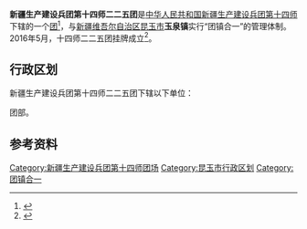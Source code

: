 {{中国乡级行政区
|行政区全称           = 新疆生产建设兵团第十四师二二五团<br>昆玉市玉泉镇
|上级行政区           = [[新疆生产建设兵团第十四师|新疆生产建设兵团第十四师]]<br>[[新疆维吾尔自治区|新疆维吾尔自治区]][[昆玉市|昆玉市]]
|行政区类别           = [[團_(軍隊)|团]]
}}

'''新疆生产建设兵团第十四师二二五团'''是[[中华人民共和国|中华人民共和国]][[新疆生产建设兵团|新疆生产建设兵团]][[新疆生产建设兵团第十四师|第十四师]]下辖的一个[[團_(軍隊)|团]]<ref>{{Cite journal|title=新疆生产建设兵团分布图|author=新疆生产建设兵团年鉴编辑委员会|journal=兵团年鉴|publisher=新疆生产建设兵团年鉴社|doi=10.42437/y.cnki.yxjsc.2021.000007|year=2020|location=乌鲁木齐|page=7-8|issn=1671-3338}}</ref>，与[[新疆维吾尔自治区|新疆维吾尔自治区]][[昆玉市|昆玉市]]'''玉泉镇'''实行“团镇合一”的管理体制。2016年5月，十四师二二五团挂牌成立<ref>{{cite web |title=一路高歌展新颜——十四师昆玉市经济社会发展回眸 |url=http://epaper.bingtuannet.com/pc/cont/201812/14/c50428.html |website=兵团日报}}</ref>。

== 行政区划 ==
新疆生产建设兵团第十四师二二五团下辖以下单位：

团部。

== 参考资料 ==
{{reflist}}

{{新疆行政区划小作品}}
{{昆玉市行政区划}}
{{新疆生产建设兵团第十四师}}
{{DEFAULTSORT:225}}
[[Category:新疆生产建设兵团第十四师团场|Category:新疆生产建设兵团第十四师团场]]
[[Category:昆玉市行政区划|Category:昆玉市行政区划]]
[[Category:团镇合一|Category:团镇合一]]